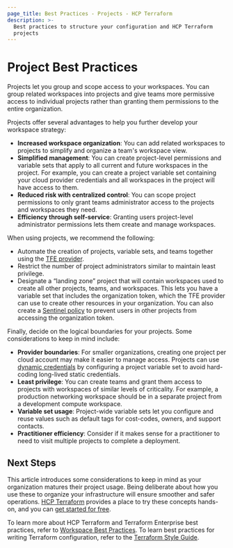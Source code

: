 ```yaml
---
page_title: Best Practices - Projects - HCP Terraform
description: >-
  Best practices to structure your configuration and HCP Terraform
  projects
---
```


# Project Best Practices

Projects let you group and scope access to your workspaces. You can group related  workspaces into projects and give teams more permissive access to individual projects rather than granting them permissions to the entire organization. 

Projects offer several advantages to help you further develop your workspace strategy:

- **Increased workspace organization**: You can add related workspaces to projects to simplify and organize a team's workspace view.
- **Simplified management**: You can create project-level permissions and variable sets that apply to all current and future workspaces in the project. For example, you can create a project variable set containing your cloud provider credentials and all workspaces in the project will have access to them.
- **Reduced risk with centralized control**: You can scope project permissions to only grant teams administrator access to the projects and workspaces they need.
- **Efficiency through self-service**: Granting users project-level administrator permissions lets them create and manage workspaces.

When using projects, we recommend the following:

- Automate the creation of projects, variable sets, and teams together using the [TFE provider](https://registry.terraform.io/providers/hashicorp/tfe/latest/docs).
- Restrict the number of project administrators similar to maintain least privilege.
- Designate a “landing zone” project that will contain workspaces used to create all other projects, teams, and workspaces. This lets you have a variable set that includes the organization token, which the TFE provider can use to create other resources in your organization. You can also create a [Sentinel policy](/terraform/cloud-docs/policy-enforcement) to prevent users in other projects from accessing the organization token.

Finally, decide on the logical boundaries for your projects. Some considerations to keep in mind include:

- **Provider boundaries**: For smaller organizations, creating one project per cloud account may make it easier to manage access. Projects can use [dynamic credentials](/terraform/tutorials/cloud/dynamic-credentials) by configuring a project variable set to avoid hard-coding long-lived static credentials.
- **Least privilege**: You can create teams and grant them access to projects with workspaces of similar levels of criticality. For example, a production networking workspace should be in a separate project from a development compute workspace.
- **Variable set usage**: Project-wide variable sets let you configure and reuse values such as default tags for cost-codes, owners, and support contacts.
- **Practitioner efficiency**: Consider if it makes sense for a practitioner to need to visit multiple projects to complete a deployment.

## Next Steps

This article introduces some considerations to keep in mind as your organization matures their project usage. Being deliberate about how you use these to organize your infrastructure will ensure smoother and safer operations. [HCP Terraform](/terraform/tutorials/cloud-get-started) provides a place to try these concepts hands-on, and you can [get started for free](https://app.terraform.io/public/signup/account).

To learn more about HCP Terraform and Terraform Enterprise best practices, refer to [Workspace Best Practices](/terraform/cloud-docs/workspaces/best-practices). To learn best practices for writing Terraform configuration, refer to the [Terraform Style Guide](/terraform/language/style).